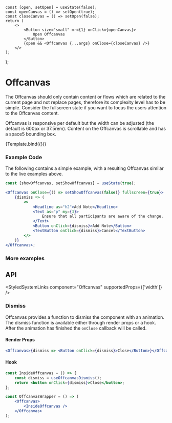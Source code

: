 
<Meta title="Components/Offcanvas" component={Offcanvas} />

    const [open, setOpen] = useState(false);
    const openCanvas = () => setOpen(true);
    const closeCanvas = () => setOpen(false);
    return (
        <>
            <Button size="small" mr={1} onClick={openCanvas}>
                Open Offcanvas
            </Button>
            {open && <Offcanvas {...args} onClose={closeCanvas} />}
        </>
    );
};

# Offcanvas

The Offcanvas should only contain content or flows which are related to the current page and not replace pages, therefore
its complexity level has to be simple. Consider the fullscreen state if you want to focus the users attention to the Offcanvas
content.

Offcanvas is responsive per default but the width can be adjusted (the default is 600px or 37.5rem). Content on the Offcanvas
is scrollable and has a space5 bounding box.

<Canvas withSource="none">
    <Story
        name="Default"
        args={{
            children: offcanvasContent
        }}
    >
        {Template.bind({})}
    </Story>
</Canvas>

### Example Code

The following contains a simple example, with a resulting Offcanvas similar to the live examples above.

```jsx
const [showOffcanvas, setShowOffcanvas] = useState(true);

<Offcanvas onClose={() => setShowOffcanvas(false)} fullscreen={true}>
    {dismiss => (
        <>
            <Headline as="h2">Add Note</Headline>
            <Text as="p" my={3}>
                Ensure that all participants are aware of the change.
            </Text>
            <Button onClick={dismiss}>Add Note</Button>
            <TextButton onClick={dismiss}>Cancel</TextButton>
        </>
    )}
</Offcanvas>;
```

### More examples

<Canvas withSource="none">
    <OffcanvasCreator />
</Canvas>

## API

<ArgsTable of={Offcanvas} />

<StyledSystemLinks component="Offcanvas" supportedProps={['width']} />

### Dismiss

Offcanvas provides a function to dismiss the component with an animation. The
dismiss function is available either through render props or a hook. After the
animation has finished the `onClose` callback will be called.

#### Render Props

```jsx
<Offcanvas>{dismiss => <Button onClick={dismiss}>Close</Button>}</Offcanvas>
```

#### Hook

```jsx
const InsideOffcanvas = () => {
    const dismiss = useOffcanvasDismiss();
    return <button onClick={dismiss}>Close</button>;
};

const OffcanvasWrapper = () => (
    <Offcanvas>
        <InsideOffcanvas />
    </Offcanvas>
);
```
